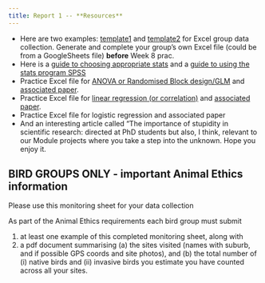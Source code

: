 ```yaml
---
title: Report 1 -- **Resources**
---
```


- Here are two examples: [template1](assets/data-entry-template-01.xlsx) and [template2](assets/data-entry-template-02.xlsx) for Excel group data collection. Generate and complete your group's own Excel file (could be from a GoogleSheets file) **before** Week 8 prac.
- Here is a [guide to choosing appropriate stats](assets/Appendix1-Clare's%20Hierarchy%20of%20parametric%20stats%20analyses.pdf) and a [guide to using the stats program SPSS](assets/Appendix2-Short%20notes%20on%20how%20to%20use%20SPSS21_final_with%20extras.pdf.)
- Practice Excel file for [ANOVA or Randomised Block design/GLM](assets/Pre-analysis%20data%20scrutiny-%20eg%20cuticle%20thickness.xls) and [associated paper](assets/McArthur%20et%20al%202010%20wind%20paper.pdf).
- Practice Excel file for [linear regression (or correlation)](assets/OReilly_intake%20vs%20chem%20Fun%20Ecol_EDAB.xls) and [associated paper](assets/OReilly%20et%20al%202004%20Func%20Ecol_Gen%20chem%20intake.pdf).
- Practice Excel file for logistic regression and associated paper
- And an interesting article called "The importance of stupidity in scientific research: directed at PhD students but also, I think, relevant to our Module projects where you take a step into the unknown. Hope you enjoy it.


## BIRD GROUPS ONLY - important Animal Ethics information

Please use this monitoring sheet for your data collection

As part of the Animal Ethics requirements each bird group must submit

1. at least one example of this completed monitoring sheet, along with
2. a pdf document summarising (a) the sites visited (names with  suburb, and if possible GPS coords and site photos),
 and (b) the total number of (i) native birds and (ii) invasive birds you estimate you have counted across all your sites.